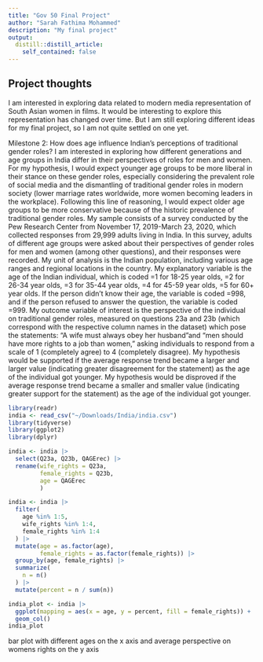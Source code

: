 ```yaml
---
title: "Gov 50 Final Project"
author: "Sarah Fathima Mohammed"
description: "My final project"
output:
  distill::distill_article:
    self_contained: false
---
```




## Project thoughts

I am interested in exploring data related to modern media representation of South Asian women in films. It would be interesting to explore this representation has changed over time. But I am still exploring different ideas for my final project, so I am not quite settled on one yet.

Milestone 2: 
How does age influence Indian's perceptions of traditional gender roles? I am interested in exploring how different generations and age groups in India differ in their perspectives of roles for men and women. For my hypothesis, I would expect younger age groups to be more liberal in their stance on these gender roles, especially considering the prevalent role of social media and the dismantling of traditional gender roles in modern society (lower marriage rates worldwide, more women becoming leaders in the workplace). Following this line of reasoning, I would expect older age groups to be more conservative because of the historic prevalence of traditional gender roles. My sample consists of a survey conducted by the Pew Research Center from November 17, 2019-March 23, 2020, which collected responses from 29,999 adults living in India. In this survey, adults of different age groups were asked about their perspectives of gender roles for men and women (among other questions), and their responses were recorded. My unit of analysis is the Indian population, including various age ranges and regional locations in the country. My explanatory variable is the age of the Indian individual, which is coded =1 for 18-25 year olds, =2 for 26-34 year olds, =3 for 35-44 year olds, =4 for 45-59 year olds, =5 for 60+ year olds. If the person didn’t know their age, the variable is coded =998, and if the person refused to answer the question, the variable is coded =999. My outcome variable of interest is the perspective of the individual on traditional gender roles, measured on questions 23a and 23b (which correspond with the respective column names in the dataset) which pose the statements: “A wife must always obey her husband”and “men should have more rights to a job than women,” asking individuals to respond from a scale of 1 (completely agree) to 4 (completely disagree). My hypothesis would be supported if the average response trend became a larger and larger value (indicating greater disagreement for the statement) as the age of the individual got younger. My hypothesis would be disproved if the average response trend became a smaller and smaller value (indicating greater support for the statement) as the age of the individual got younger. 

```r
library(readr)
india <- read_csv("~/Downloads/India/india.csv")
library(tidyverse)
library(ggplot2)
library(dplyr)
```

```r
india <- india |>
  select(Q23a, Q23b, QAGErec) |>
  rename(wife_rights = Q23a,
         female_rights = Q23b, 
         age = QAGErec
         )
```


```r
india <- india |>
  filter(
    age %in% 1:5,
    wife_rights %in% 1:4,
    female_rights %in% 1:4
  ) |>
  mutate(age = as.factor(age),
         female_rights = as.factor(female_rights)) |>
  group_by(age, female_rights) |>
  summarize(
    n = n()
  ) |>
  mutate(percent = n / sum(n))
```


```r

india_plot <- india |>
  ggplot(mapping = aes(x = age, y = percent, fill = female_rights)) + 
  geom_col()
india_plot

```
bar plot with different ages on the x axis and average perspective on womens rights on the y axis